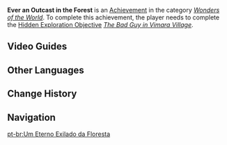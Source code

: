 {{Achievement Infobox
|id           = 81234
|order id     = 1220
|category     = Wonders of the World
|description  = Now it's all settled.
|requirements = Complete ''[[The Bad Guy in Vimara Village]]''.
|primogems    = 5
|tracking     = 
|topic        = 
|hidden       = 1
|type         = Exploration
}}
'''Ever an Outcast in the Forest''' is an [[Achievement]] in the category ''[[Wonders of the World]]''. To complete this achievement, the player needs to complete the [[Hidden Exploration Objective]] ''[[The Bad Guy in Vimara Village]]''.
<!--
==Gameplay Notes==

==Trivia==
-->

==Video Guides==
{{EVT
|video1   = https://youtu.be/CAS0vkK6S9A
|caption1 = Ever an Outcast in the Forest Guide

|video2   = https://youtu.be/VVkJn7FRd18
|caption2 = Hidden Achievement: Ever an Outcast in the Forest
}}

==Other Languages==
{{Other Languages
|en      = Ever an Outcast in the Forest
|zhs     = 永不属于森林的孩子
|zhs_rm  = Yǒng Bù Shǔyú Sēnlín de Háizi
|zht     = 永不屬於森林的孩子
|zht_rm  = Yǒng Bù Shǔyú Sēnlín de Háizi
|zh_tl   = 
|ja      = 永遠に森に属さない子供たち
|ja_rm   = Eien ni Mori ni Shokusanai Kodomo-tachi
|ja_tl   = 
|ko      = 영원히 숲에 속하지 않는 아이
|ko_rm   = Yeongwonhi Supe Sokaji Anneun Ai
|ko_tl   = A Child Who Didn't Belong to Forest Forever
|es      = Un retoño que nunca será del bosque
|es_tl   = A Sprout That Never Would Be From the Forest
|fr      = Éternellement d'au-delà de la forêt
|fr_tl   = Eternally From Beyond the Forest
|ru      = Вечный изгнанник леса
|ru_tl   = Eternal Outcast of the Forest
|th      = ผู้ที่ไม่มีวันเป็นลูกหลานของป่า
|th_rm   = 
|th_tl   = 
|vi      = Đứa Trẻ Không Bao Giờ Thuộc Về Rừng Sâu
|vi_tl   = 
|de      = Kind, das nie zum Wald gehört
|de_tl   = Child That Never Belongs to the Forest
|id      = Selamanya Terasing dari Hutan
|id_tl   = Forever Outcasted from the Forest
|pt      = Um Eterno Exilado da Floresta
|pt_tl   = 
|tr      = Ormana Ait Olmayan Çocuk
|tr_tl   = 
|it      = Reietto della foresta
|it_tl   = 
}}

==Change History==
{{Change History|3.0}}
<!--
==References==
{{Reflist}}
-->
==Navigation==
{{Achievement Navbox}}

[[pt-br:Um Eterno Exilado da Floresta]]